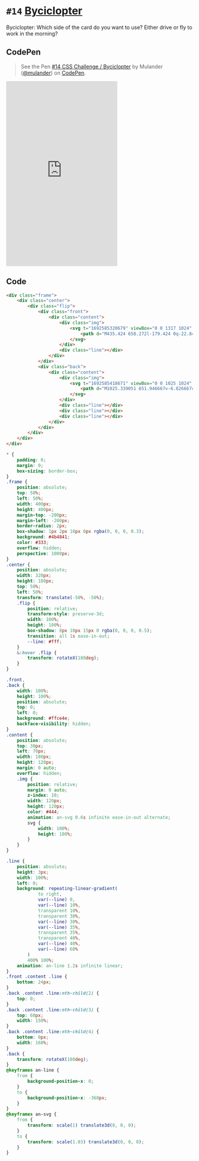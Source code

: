 
<Meta />

# `#14` [Byciclopter](https://100dayscss.com/days/14/)

Byciclopter: Which side of the card do you want to use? Either drive or fly to work in the morning?

## CodePen

> See the Pen [#14 CSS Challenge / Byciclopter](https://codepen.io/mulander/pen/poqvbQJ)
by Mulander ([@mulander](https://codepen.io/mulander))
on [CodePen](https://codepen.io).

<iframe
  height="500"
  className="w-full my-10 bg-gray-200"
  scrolling="no"
  title="#14 CSS Challenge / Byciclopter"
  src="https://codepen.io/mulander/embed/poqvbQJ?default-tab=html%2Cresult"
  frameBorder="no"
  loading="lazy"
  allowtransparency="true"
  allowFullScreen={true}
>

</iframe>

## Code

```html
<div class="frame">
	<div class="center">
		<div class="flip">
			<div class="front">
				<div class="content">
					<div class="img">
						<svg t="1692585320679" viewBox="0 0 1317 1024" version="1.1" xmlns="http://www.w3.org/2000/svg" p-id="4941" width="200" height="200">
							<path d="M435.424 658.272l-179.424 0q-22.848 0-32.864-20t3.712-38.272l107.424-143.424q-37.152-17.728-78.272-17.728-75.424 0-129.152 53.728t-53.728 129.152 53.728 129.152 129.152 53.728q65.728 0 116-41.44t63.424-104.864zM329.152 585.152l106.272 0q-10.272-48.576-42.848-84.576zM603.424 585.152l164.576-219.424-274.272 0-56.576 75.424q60 58.848 72 144l94.272 0zM1243.424 621.728q0-75.424-53.728-129.152t-129.152-53.728q-34.272 0-69.152 13.728l99.424 148.576q8.576 13.152 5.728 28t-15.424 22.848q-8.576 6.272-20.576 6.272-20 0-30.272-16.576l-99.424-148.576q-53.152 54.272-53.152 128.576 0 75.424 53.728 129.152t129.152 53.728 129.152-53.728 53.728-129.152zM1316.576 621.728q0 105.728-75.136 180.864t-180.864 75.136-180.864-75.136-75.136-180.864q0-55.424 22.56-104.864t62.56-85.44l-37.152-56-201.728 268q-10.272 14.848-29.152 14.848l-112.576 0q-13.152 93.728-85.152 156.576t-168 62.848q-105.728 0-180.864-75.136t-75.136-180.864 75.136-180.864 180.864-75.136q65.152 0 122.848 31.424l78.272-104.576-128 0q-14.848 0-25.728-10.848t-10.848-25.728 10.848-25.728 25.728-10.848l219.424 0 0 73.152 248.576 0-48.576-73.152-126.848 0q-14.848 0-25.728-10.848t-10.848-25.728 10.848-25.728 25.728-10.848l146.272 0q18.848 0 30.272 16l152.576 228.576q52-25.152 109.728-25.152 105.728 0 180.864 75.136t75.136 180.864z" p-id="4942" fill="currentColor"></path>
						</svg>
					</div>
					<div class="line"></div>
				</div>
			</div>
			<div class="back">
				<div class="content">
					<div class="img">
						<svg t="1692585418671" viewBox="0 0 1025 1024" version="1.1" xmlns="http://www.w3.org/2000/svg" p-id="6011" width="200" height="200">
							<path d="M1025.339051 651.946667v-6.826667c0-58.026667-143.36-245.76-331.093334-249.173333l-47.786666-61.44c-3.413333-3.413333-6.826667-6.826667-13.653334-6.826667H581.605717c-3.413333 0-6.826667 0-10.24 3.413333l-81.92 64.853334H154.939051c-6.826667-10.24-10.24-17.066667-17.066667-20.48 0-3.413333 0-6.826667-3.413333-10.24L83.259051 279.893333c0-3.413333-6.826667-6.826667-10.24-6.826666-3.413333 0-10.24 0-13.653334 3.413333l-51.2 34.133333c-6.826667 3.413333-10.24 13.653333-6.826666 20.48l20.48 54.613334c-10.24 17.066667-20.48 37.546667-20.48 58.026666 0 27.306667 13.653333 51.2 34.133333 68.266667v34.133333c0 6.826667 3.413333 13.653333 10.24 13.653334l34.133333 17.066666c0 3.413333 3.413333 3.413333 6.826667 3.413334s6.826667 0 10.24-3.413334c3.413333-3.413333 6.826667-6.826667 6.826667-13.653333v-37.546667c20.48-3.413333 37.546667-17.066667 51.2-30.72 78.506667 13.653333 211.626667 44.373333 242.346666 78.506667l10.24 20.48c37.546667 78.506667 85.333333 174.08 174.08 174.08h102.4v34.133333h-187.733333c-10.24 0-17.066667 6.826667-17.066667 17.066667s6.826667 17.066667 17.066667 17.066667h409.6c17.066667 0 95.573333-3.413333 116.053333-44.373334 3.413333-6.826667 0-17.066667-6.826666-23.893333-6.826667-3.413333-17.066667 0-23.893334 6.826667-10.24 17.066667-58.026667 23.893333-88.746666 23.893333H888.805717v-34.133333c68.266667-6.826667 129.706667-58.026667 136.533334-112.64z m-37.546667-20.48h-170.666667c-6.826667 0-13.653333 0-20.48-3.413334-20.48-6.826667-37.546667-23.893333-44.373333-44.373333l-37.546667-153.6c143.36 17.066667 256 150.186667 273.066667 201.386667z m-269.653333 170.666666v-34.133333h136.533333v34.133333h-136.533333zM223.205717 256h785.066667c10.24 0 17.066667-6.826667 17.066667-17.066667s-6.826667-17.066667-17.066667-17.066666H615.739051V204.8c0-10.24-6.826667-17.066667-17.066667-17.066667s-17.066667 6.826667-17.066667 17.066667v17.066667H223.205717c-10.24 0-17.066667 6.826667-17.066666 17.066666s6.826667 17.066667 17.066666 17.066667z" fill="currentColor" p-id="6012"></path>
						</svg>
					</div>
					<div class="line"></div>
					<div class="line"></div>
					<div class="line"></div>
				</div>
			</div>
		</div>
	</div>
</div>
```

```css
* {
	padding: 0;
	margin: 0;
	box-sizing: border-box;
}
.frame {
	position: absolute;
	top: 50%;
	left: 50%;
	width: 400px;
	height: 400px;
	margin-top: -200px;
	margin-left: -200px;
	border-radius: 2px;
	box-shadow: 1px 2px 10px 0px rgba(0, 0, 0, 0.3);
	background: #4b4841;
	color: #333;
	overflow: hidden;
	perspective: 1000px;
}
.center {
	position: absolute;
	width: 320px;
	height: 180px;
	top: 50%;
	left: 50%;
	transform: translate(-50%, -50%);
	.flip {
		position: relative;
		transform-style: preserve-3d;
		width: 100%;
		height: 100%;
		box-shadow: 8px 10px 15px 0 rgba(0, 0, 0, 0.5);
		transition: all 1s ease-in-out;
		--line: #fff;
	}
	&:hover .flip {
		transform: rotateX(180deg);
	}
}

.front,
.back {
	width: 100%;
	height: 100%;
	position: absolute;
	top: 0;
	left: 0;
	background: #ffce4e;
	backface-visibility: hidden;
}
.content {
	position: absolute;
	top: 30px;
	left: 70px;
	width: 180px;
	height: 120px;
	margin: 0 auto;
	overflow: hidden;
	.img {
		position: relative;
		margin: 0 auto;
		z-index: 10;
		width: 120px;
		height: 120px;
		color: #444;
		animation: an-svg 0.6s infinite ease-in-out alternate;
		svg {
			width: 100%;
			height: 100%;
		}
	}
}

.line {
	position: absolute;
	height: 3px;
	width: 100%;
	left: 0;
	background: repeating-linear-gradient(
			to right,
			var(--line) 0,
			var(--line) 10%,
			transparent 10%,
			transparent 30%,
			var(--line) 30%,
			var(--line) 35%,
			transparent 35%,
			transparent 40%,
			var(--line) 40%,
			var(--line) 60%
		)
		400% 100%;
	animation: an-line 1.2s infinite linear;
}
.front .content .line {
	bottom: 24px;
}
.back .content .line:nth-child(2) {
	top: 0;
}
.back .content .line:nth-child(3) {
	top: 60px;
	width: 150%;
}
.back .content .line:nth-child(4) {
	bottom: 0px;
	width: 160%;
}
.back {
	transform: rotateX(180deg);
}
@keyframes an-line {
	from {
		background-position-x: 0;
	}
	to {
		background-position-x: -360px;
	}
}
@keyframes an-svg {
	from {
		transform: scale(1) translate3d(0, 0, 0);
	}
	to {
		transform: scale(1.03) translate3d(0, 0, 0);
	}
}
```